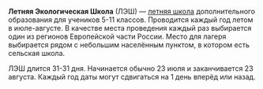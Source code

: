 '''Летняя Экологическая Школа''' (ЛЭШ) — [[Летняя школа|летняя школа]] дополнительного образования
для учеников 5-11 классов. Проводится каждый год летом в июле-августе. В качестве места проведения
каждый раз выбирается один из регионов Европейской части России. Место для лагеря выбирается рядом
с небольшим населённым пунктом, в котором есть сельская школа.

ЛЭШ длится 31-31 дня. Начинается обычно 23 июля и заканчивается 23 августа. Каждый год даты могут
сдвигаться на 1 день вперёд или назад.

